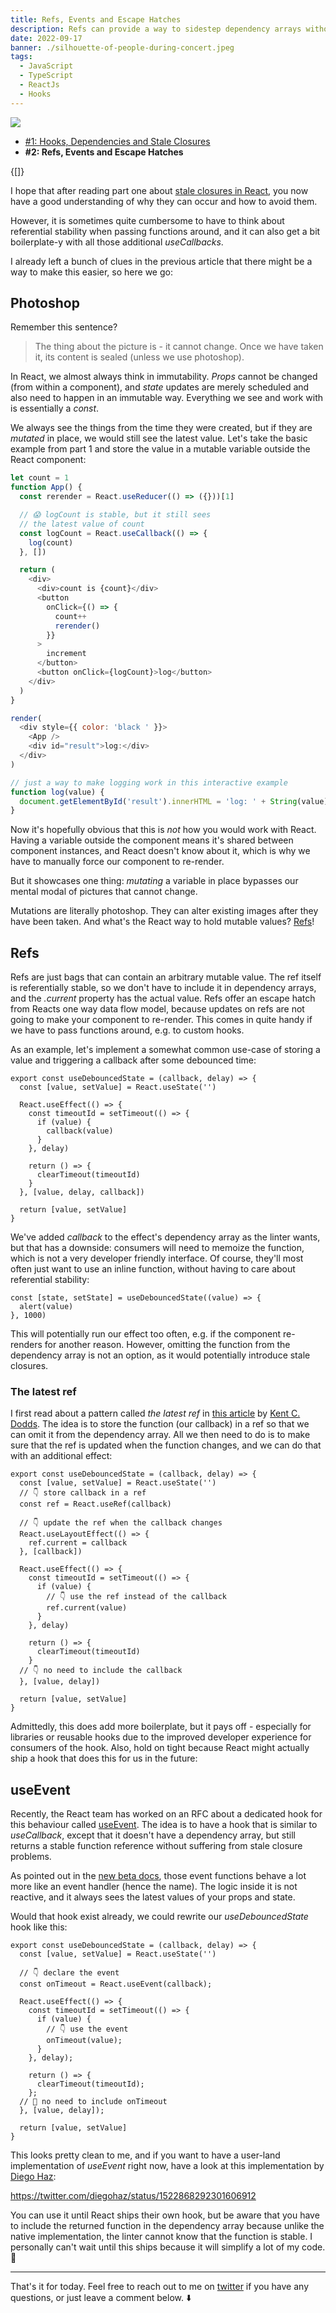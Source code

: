 ```yaml
---
title: Refs, Events and Escape Hatches
description: Refs can provide a way to sidestep dependency arrays without violating any rules, and the proposed useEvent hook might make working with functions and effects a lot easier...
date: 2022-09-17
banner: ./silhouette-of-people-during-concert.jpeg
tags:
  - JavaScript
  - TypeScript
  - ReactJs
  - Hooks
---
```



<img src="./silhouette-of-people-during-concert.jpeg" />

<Attribution
  name="Lee Blanchflower"
  url="https://unsplash.com/@blanccreative"
/>

- [#1: Hooks, Dependencies and Stale Closures](hooks-dependencies-and-stale-closures)
- <b>#2: Refs, Events and Escape Hatches</b>

<Translations>{[]}</Translations>

I hope that after reading part one about [stale closures in React](hooks-dependencies-and-stale-closures), you now have a good understanding of why they can occur and how to avoid them.

However, it is sometimes quite cumbersome to have to think about referential stability when passing functions around, and it can also get a bit boilerplate-y with all those additional _useCallbacks_.

I already left a bunch of clues in the previous article that there might be a way to make this easier, so here we go:

## Photoshop

Remember this sentence?

> The thing about the picture is - it cannot change. Once we have taken it, its content is sealed (unless we use photoshop).

In React, we almost always think in immutability. _Props_ cannot be changed (from within a component), and _state_ updates are merely scheduled and also need to happen in an immutable way. Everything we see and work with is essentially a _const_.

We always see the things from the time they were created, but if they are _mutated_ in place, we would still see the latest value. Let's take the basic example from part 1 and store the value in a mutable variable outside the React component:

```js react-live
let count = 1
function App() {
  const rerender = React.useReducer(() => ({}))[1]

  // 😱 logCount is stable, but it still sees
  // the latest value of count
  const logCount = React.useCallback(() => {
    log(count)
  }, [])

  return (
    <div>
      <div>count is {count}</div>
      <button
        onClick={() => {
          count++
          rerender()
        }}
      >
        increment
      </button>
      <button onClick={logCount}>log</button>
    </div>
  )
}

render(
  <div style={{ color: 'black ' }}>
    <App />
    <div id="result">log:</div>
  </div>
)

// just a way to make logging work in this interactive example
function log(value) {
  document.getElementById('result').innerHTML = 'log: ' + String(value)
}
```

Now it's hopefully obvious that this is _not_ how you would work with React. Having a variable outside the component means it's shared between component instances, and React doesn't know about it, which is why we have to manually force our component to re-render.

But it showcases one thing: _mutating_ a variable in place bypasses our mental modal of pictures that cannot change.

Mutations are literally photoshop. They can alter existing images after they have been taken. And what's the React way to hold mutable values? [Refs](https://beta.reactjs.org/learn/escape-hatches#referencing-values-with-refs)!

## Refs

Refs are just bags that can contain an arbitrary mutable value. The ref itself is referentially stable, so we don't have to include it in dependency arrays, and the _.current_ property has the actual value. Refs offer an escape hatch from Reacts one way data flow model, because updates on refs are not going to make your component to re-render. This comes in quite handy if we have to pass functions around, e.g. to custom hooks.

As an example, let's implement a somewhat common use-case of storing a value and triggering a callback after some debounced time:

```js:title=useDebouncedState
export const useDebouncedState = (callback, delay) => {
  const [value, setValue] = React.useState('')

  React.useEffect(() => {
    const timeoutId = setTimeout(() => {
      if (value) {
        callback(value)
      }
    }, delay)

    return () => {
      clearTimeout(timeoutId)
    }
  }, [value, delay, callback])

  return [value, setValue]
}
```

We've added _callback_ to the effect's dependency array as the linter wants, but that has a downside: consumers will need to memoize the function, which is not a very developer friendly interface. Of course, they'll most often just want to use an inline function, without having to care about referential stability:

```js:title=inline-function
const [state, setState] = useDebouncedState((value) => {
  alert(value)
}, 1000)
```

This will potentially run our effect too often, e.g. if the component re-renders for another reason. However, omitting the function from the dependency array is not an option, as it would potentially introduce stale closures.

### The latest ref

I first read about a pattern called _the latest ref_ in [this article](https://epicreact.dev/the-latest-ref-pattern-in-react/) by [Kent C. Dodds](https://twitter.com/kentcdodds). The idea is to store the function (our callback) in a ref so that we can omit it from the dependency array. All we then need to do is to make sure that the ref is updated when the function changes, and we can do that with an additional effect:

```js:title=the-latest-ref {3-4,6-9,14-15,22-23}
export const useDebouncedState = (callback, delay) => {
  const [value, setValue] = React.useState('')
  // 👇 store callback in a ref
  const ref = React.useRef(callback)

  // 👇 update the ref when the callback changes
  React.useLayoutEffect(() => {
    ref.current = callback
  }, [callback])

  React.useEffect(() => {
    const timeoutId = setTimeout(() => {
      if (value) {
        // 👇 use the ref instead of the callback
        ref.current(value)
      }
    }, delay)

    return () => {
      clearTimeout(timeoutId)
    }
  // 👇 no need to include the callback
  }, [value, delay])

  return [value, setValue]
}
```

Admittedly, this does add more boilerplate, but it pays off - especially for libraries or reusable hooks due to the improved developer experience for consumers of the hook. Also, hold on tight because React might actually ship a hook that does this for us in the future:

## useEvent

Recently, the React team has worked on an RFC about a dedicated hook for this behaviour called [useEvent](https://github.com/reactjs/rfcs/blob/useevent/text/0000-useevent.md). The idea is to have a hook that is similar to _useCallback_, except that it doesn't have a dependency array, but still returns a stable function reference without suffering from stale closure problems.

As pointed out in the [new beta docs](https://beta.reactjs.org/learn/separating-events-from-effects#declaring-an-event-function), those event functions behave a lot more like an event handler (hence the name). The logic inside it is not reactive, and it always sees the latest values of your props and state.

Would that hook exist already, we could rewrite our _useDebouncedState_ hook like this:

```js:title=useEvent {4-5,10-11,18-19}
export const useDebouncedState = (callback, delay) => {
  const [value, setValue] = React.useState('')

  // 👇 declare the event
  const onTimeout = React.useEvent(callback);

  React.useEffect(() => {
    const timeoutId = setTimeout(() => {
      if (value) {
        // 👇 use the event
        onTimeout(value);
      }
    }, delay);

    return () => {
      clearTimeout(timeoutId);
    };
  // 🎉 no need to include onTimeout
  }, [value, delay]);

  return [value, setValue]
}
```

This looks pretty clean to me, and if you want to have a user-land implementation of _useEvent_ right now, have a look at this implementation by [Diego Haz](https://twitter.com/diegohaz):

https://twitter.com/diegohaz/status/1522868292301606912

You can use it until React ships their own hook, but be aware that you have to include the returned function in the dependency array because unlike the native implementation, the linter cannot know that the function is stable. I personally can't wait until this ships because it will simplify a lot of my code. 🙌

---

That's it for today. Feel free to reach out to me on [twitter](https://twitter.com/tkdodo)
if you have any questions, or just leave a comment below. ⬇️

<Comments />
